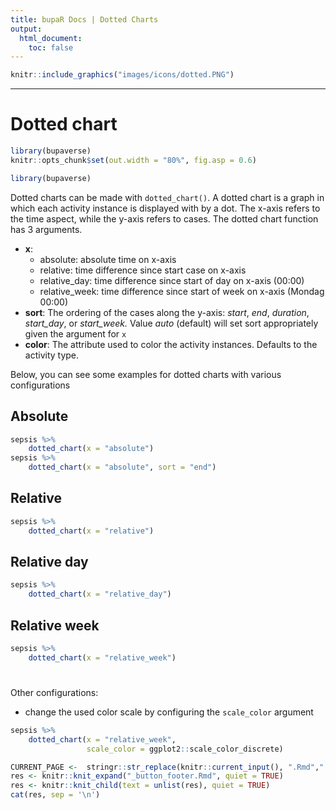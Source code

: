 ```yaml
---
title: bupaR Docs | Dotted Charts
output: 
  html_document: 
    toc: false
---
```


```r
knitr::include_graphics("images/icons/dotted.PNG")
```

***

# Dotted chart {.tabset .tabset-pills}

```r
library(bupaverse)
knitr::opts_chunk$set(out.width = "80%", fig.asp = 0.6)
```

```r
library(bupaverse)
```

Dotted charts can be made with `dotted_chart()`. A dotted chart is a graph in which each activity instance is displayed with by a dot. The x-axis refers to the time aspect, while the y-axis refers to cases. The dotted chart function has 3 arguments.

* __x__: 
	* absolute: absolute time on x-axis
	* relative: time difference since start case on x-axis
	* relative_day: time difference since start of day on x-axis (00:00)
	* relative_week: time difference since start of week on x-axis (Mondag 00:00)
* __sort__: The ordering of the cases along the y-axis: _start_, _end_, _duration_, _start_day_, or _start_week._ Value _auto_ (default) will set sort appropriately given the argument for `x`
* __color__: The attribute used to color the activity instances. Defaults to the activity type.

Below, you can see some examples for dotted charts with various configurations

## Absolute
<div class = "blue">
```r
sepsis %>%
	dotted_chart(x = "absolute")
sepsis %>%
	dotted_chart(x = "absolute", sort = "end")
```
</div>

## Relative
<div class = "blue">
```r
sepsis %>%
	dotted_chart(x = "relative")
```
</div>

## Relative day
<div class = "blue">
```r
sepsis %>%
	dotted_chart(x = "relative_day")
```

</div>
## Relative week 

<div class = "blue">

```r
sepsis %>%
	dotted_chart(x = "relative_week")
```
</div>
# {.unlisted .unnumbered}

Other configurations: 

* change the used color scale by configuring the `scale_color` argument

```r
sepsis %>%
	dotted_chart(x = "relative_week",
				 scale_color = ggplot2::scale_color_discrete)
```



```r
CURRENT_PAGE <-  stringr::str_replace(knitr::current_input(), ".Rmd",".html")
res <- knitr::knit_expand("_button_footer.Rmd", quiet = TRUE)
res <- knitr::knit_child(text = unlist(res), quiet = TRUE)
cat(res, sep = '\n')
```

